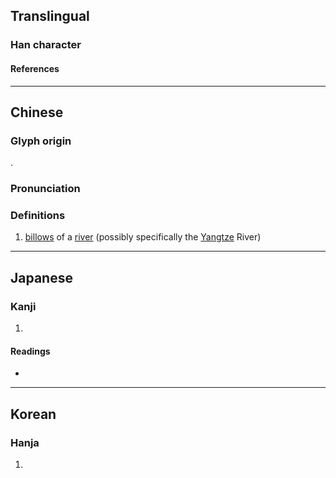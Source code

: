 {{character info/new}}
{{also|沄}}
==Translingual==

===Han character===
{{Han char|rn=85|rad=水|as=12|sn=15|four=31131|canj=EMBI|ids=⿰氵雲}}

====References====
{{Han ref|kx=0652.060|dkj=18334|dj=1062.080|hdz=31739.010|uh=6F90}}

----

==Chinese==
{{zh-forms|s=沄}}

===Glyph origin===
{{Han etym}}
{{Han compound|水|雲|ls=psc|c1=s|c2=p|t1=water}}.

===Pronunciation===
{{zh-pron
|m=yún
|c=wan4
|mc=y
|oc=y
|cat=n
}}

===Definitions===
{{zh-hanzi}}

# [[billow]]s of a [[river]] (possibly specifically the [[Yangtze]] River)

----

==Japanese==

===Kanji===
{{ja-kanji|grade=|rs=水12}}

# {{defn|lang=ja|sort=水12}}

====Readings====
* {{ja-readings|on=[[うん]] (un)|kun=}}

----

==Korean==

===Hanja===
{{ko-hanja|hangeul=운|eumhun=|rv=un|mr=un|y=wun}}

# {{defn|lang=ko|sort=水12}}